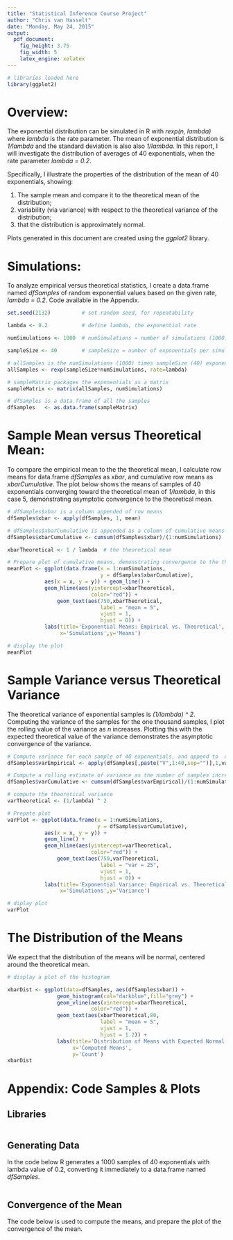 ```yaml
---
title: "Statistical Inference Course Project"
author: "Chris van Hasselt"
date: "Monday, May 24, 2015"
output:
  pdf_document:
    fig_height: 3.75
    fig_width: 5
    latex_engine: xelatex
---
```

```r
# libraries loaded here
library(ggplot2)
```

# Overview:
The exponential distribution can be simulated in R with *rexp(n, lambda)* where *lambda* is the rate parameter. The mean of exponential distribution is *1/lambda* and the standard deviation is also also *1/lambda*. In this report, I will investigate the distribution of averages of 40 exponentials, when the rate parameter *lambda = 0.2*.

Specifically, I illustrate the properties of the distribution of the mean of 40 exponentials, showing:

#. The sample mean and compare it to the theoretical mean of the distribution;
#. variability (via variance) with respect to the theoretical variance of the distribution;
#. that the distribution is approximately normal.

Plots generated in this document are created using the *ggplot2* library.

# Simulations:
To analyze empirical versus theoretical statistics, I create a data.frame named *dfSamples* of random exponential values based on the given rate, *lambda = 0.2*.  Code available in the Appendix.

```r

set.seed(2132)          # set random seed, for repeatability

lambda <- 0.2           # define lambda, the exponential rate

numSimulations <- 1000  # numSimulations = number of simulations (1000)

sampleSize <- 40        # sampleSize = number of exponentials per simulation (40)

# allSamples is the numSimulations (1000) times sampleSize (40) exponentials
allSamples <- rexp(sampleSize*numSimulations, rate=lambda)

# sampleMatrix packages the exponentials as a matrix 
sampleMatrix <- matrix(allSamples, numSimulations)

# dfSamples is a data.frame of all the samples
dfSamples   <- as.data.frame(sampleMatrix)

```
# Sample Mean versus Theoretical Mean:
To compare the empirical mean to the the theoretical mean, I calculate row means for data.frame *dfSamples* as *xbar*, and cumulative row means as *xbarCumulative*.  The plot below shows the means of samples of 40 exponentials converging toward the theoretical mean of *1/lambda*, in this case 5, demonstrating asymptotic convergence to the theoretical mean.
```r

# dfSamples$xbar is a column appended of row means
dfSamples$xbar <- apply(dfSamples, 1, mean)

# dfSamples$xbarCumulative is appended as a column of cumulative means
dfSamples$xbarCumulative <- cumsum(dfSamples$xbar)/(1:numSimulations)

xbarTheoretical <- 1 / lambda  # the theoretical mean 

# Prepare plot of cumulative means, demonstrating convergence to the theoretical mean
meanPlot <- ggplot(data.frame(x = 1:numSimulations,
                              y = dfSamples$xbarCumulative),
            aes(x = x, y = y)) + geom_line() +
            geom_hline(aes(yintercept=xbarTheoretical,
                           color="red")) +
                geom_text(aes(750,xbarTheoretical,
                              label = "mean = 5",
                              vjust = 1,
                              hjust = 0)) +
            labs(title='Exponential Means: Empirical vs. Theoretical',
                 x='Simulations',y='Means')
```
```r
# display the plot
meanPlot
```


# Sample Variance versus Theoretical Variance

The theoretical variance of exponential samples is *(1/lambda) ^ 2*.  Computing the variance of the samples for the one thousand samples, I plot the rolling value of the variance as *n* increases. Plotting this with the expected theoretical value of the variance demonstrates the asymptotic convergence of the variance.

```r
# Compute variance for each sample of 40 exponentials, and append to  data.frame
dfSamples$varEmpirical <- apply(dfSamples[,paste("V",1:40,sep="")],1,var) 

# Compute a rolling estimate of variance as the number of samples increases.
dfSamples$varCumulative <- cumsum(dfSamples$varEmpirical)/(1:numSimulations)

# compute the theoretical variance
varTheoretical <- (1/lambda) ^ 2 

# Prepate plot 
varPlot <- ggplot(data.frame(x = 1:numSimulations,
                             y = dfSamples$varCumulative),
            aes(x = x, y = y)) +
            geom_line() +
            geom_hline(aes(yintercept=varTheoretical,
                           color="red")) +
                geom_text(aes(750,varTheoretical,
                              label = "var = 25",
                              vjust = 1,
                              hjust = 0)) +
            labs(title='Exponential Variance: Empirical vs. Theoretical',
                 x='Simulations',y='Variance')

# diplay plot
varPlot
```

# The Distribution of the Means
We expect that the distribution of the means will be normal, centered around the theoretical mean. 

```r
# display a plot of the histogram

xbarDist <- ggplot(data=dfSamples, aes(dfSamples$xbar)) + 
                geom_histogram(col="darkblue",fill="grey") +
                geom_vline(aes(xintercept=xbarTheoretical,
                           color="red")) +
                geom_text(aes(xbarTheoretical,80,
                              label = "mean = 5",
                              vjust = 1,
                              hjust = 1.2)) +
                labs(title='Distribution of Means with Expected Normal Curve',
                     x='Computed Means',
                     y='Count')
xbarDist

```


# Appendix: Code Samples & Plots

## Libraries
```r

```
## Generating Data
In the code below R generates a 1000 samples of 40 exponentials with lambda value of 0.2, converting it immediately to a data.frame named *dfSamples*.
```r

```
## Convergence of the Mean
The code below is used to compute the means, and prepare the plot of the convergence of the mean.
```r

```

